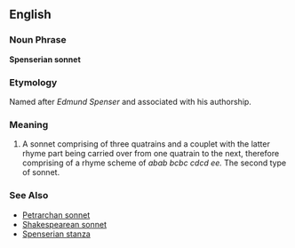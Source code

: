 ==English==

===Noun Phrase===
'''Spenserian sonnet'''

===Etymology===
Named after ''Edmund Spenser'' and associated with his authorship.

===Meaning===
#A sonnet comprising of three quatrains and a couplet with the latter rhyme part being carried over from one quatrain to the next, therefore comprising of a rhyme scheme of ''abab bcbc cdcd ee.'' The second type of sonnet.

===See Also===
*[[Petrarchan sonnet]]
*[[Shakespearean sonnet]]
*[[Spenserian stanza]]